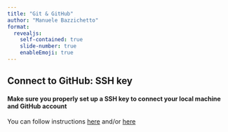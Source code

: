 ```yaml
---
title: "Git & GitHub"
author: "Manuele Bazzichetto"
format: 
  revealjs:
    self-contained: true
    slide-number: true
    enableEmoji: true
---
```


## Connect to GitHub: SSH key

#### Make sure you properly set up a SSH key to connect your local machine and GitHub account

You can follow instructions [here](https://youtu.be/RGOj5yH7evk?t=1231) and/or [here](https://docs.github.com/en/authentication/connecting-to-github-with-ssh/about-ssh)
